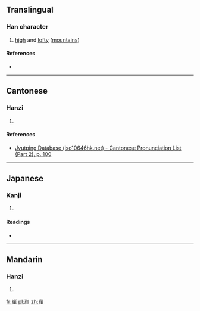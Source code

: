 ==Translingual==

===Han character===
{{Han char|rn=46|rad=山|as=08|sn=11|four=|canj=山尸山山 (USUU), X山尸山山 (XUSUU)|ids=⿱[[山]][[屈]]}}

# [[high]] and [[lofty]] ([[mountain]]s)

====References====
* {{Han ref|kx=0315.151|dkj=08186|hdz=10784.040|uh=5D2B|ud=23851}}

----

==Cantonese==

===Hanzi===
{{yue-hanzi|jyut=[[fat1]]|y=fat1}}

# {{defn|lang=yue|sort=山08}}

====References====
* [http://www.iso10646hk.net/jp/document/download.jsp Jyutping Database (iso10646hk.net) - Cantonese Pronunciation List (Part 2), p. 100]

----

==Japanese==

===Kanji===
{{ja-kanji|grade=|rs=山08}}

# {{defn|lang=ja|sort=山08}}

====Readings====
* {{ja-readings|on=[[くつ]] (kutsu)|kun=[[そばだつ]] (sobadatsu)}}

----

==Mandarin==

===Hanzi===
{{cmn-hanzi|pin=[[kū]] ([[ku1]]), [[jué]] ([[jue2]])|wg=k'u<sup>1</sup>, chüeh<sup>2</sup>}}

# {{defn|lang=cmn|sort=山08}}

[[fr:崫]]
[[pl:崫]]
[[zh:崫]]